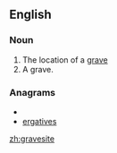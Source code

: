 ==English==

===Noun===
{{en-noun}}

#The location of a [[grave]]
#A grave.

===Anagrams===
* {{alphagram|aeegirstv}}
* [[ergatives#English|ergatives]]

[[zh:gravesite]]